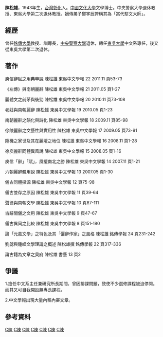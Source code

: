 '''陳松雄'''，1943年生，[[台灣|台灣]][[彰化縣|彰化]]人。[[中國文化大學|中國文化大學]]文學博士。中央警察大學退休教授、東吳大學第二次退休教授。嫡傳弟子鄭宇辰誇稱其為「當代駢文大師」。

==經歷==
曾任[[銘傳大學|銘傳大學]]教授、訓導長，[[中央警察大學|中央警察大學]]退休，轉任[[東吳大學|東吳大學]]中文系專任，後又從東吳大學第二次退休。

==著作==

庾信辭賦之用典申說 陳松雄 東吳中文學報 22 2011.11  頁53-73

《左傳》與南朝麗辭 陳松雄 東吳中文學報 21 2011.05 頁1-27

麗體文之前茅與後勁 陳松雄 東吳中文學報 20 2010.11 頁73-108

老莊與南朝麗辭 陳松雄 東吳中文學報 19 2010.05  頁1-23

南朝麗辭之韻化與詩化 陳松雄 東吳中文學報 18 2009.11  頁85-98

徐陵麗辭之文藝性與實用性 陳松雄 東吳中文學報 17 2009.05  頁73-91

陸機之家世及其在麗壇之地位 陳松雄 東吳中文學報 16 2008.11  頁1-28

徐庾麗辭同體異風說 陳松雄 東吳中文學報 15 2008.05  頁1-16

庾信「辭」「賦」，風擅南北之勝 陳松雄 東吳中文學報 14 2007.11  頁1-21

六朝麗辭體用說 陳松雄 東吳中文學報 13 2007.05  頁1-30

儷古同體探源 陳松雄 東吳中文學報 12  頁75-98

儷古並存之原因 陳松雄 東吳中文學報 11  頁39-64 

聲律與南朝文學 陳松雄 東吳中文學報 10  頁87-111 

古辭間儷之文用 陳松雄 東吳中文學報 9  頁47-67 

儷古異同之比較 陳松雄 東吳中文學報 8  頁151-180 

論「元嘉文學」之特色及其「儷辭作家」之風格 陳松雄 銘傳學報 24  頁231-242

劉勰與鍾嶸文學理論之概述 陳松雄撰 銘傳學報 22  頁317-336

論古籍為文章之奧府 陳松雄 書藝 13 頁2

==爭議==
1.擔任中文系主任兼研究所長期間，曾因排課問題，致使不少選修課程被迫停開。而其又可自我開設無專長課程。


2.中文學報出現大量內稿內審文章。

==參考資料==




[[Category:中國文化大學校友|C陳]]
[[Category:銘傳大學教授|C陳]]
[[Category:中央警察大學教授|C陳]]
[[Category:東吳大學教授|C陳]]
[[Category:彰化縣人|C陳]]
[[Category:1943年出生|C陳]]
[[Category:二春教授|C陳]]